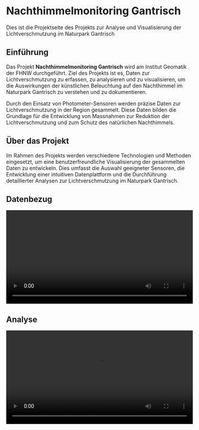 # Nachthimmelmonitoring Gantrisch

Dies ist die Projektseite des Projekts zur Analyse und Visualisierung der Lichtverschmutzung im Naturpark Gantrisch

## Einführung

Das Projekt **Nachthimmelmonitoring Gantrisch** wird am Institut Geomatik der FHNW durchgeführt. Ziel des Projekts ist es, Daten zur Lichtverschmutzung zu erfassen, zu analysieren und zu visualisieren, um die Auswirkungen der künstlichen Beleuchtung auf den Nachthimmel im Naturpark Gantrisch zu verstehen und zu dokumentieren.

Durch den Einsatz von Photometer-Sensoren werden präzise Daten zur Lichtverschmutzung in der Region gesammelt. Diese Daten bilden die Grundlage für die Entwicklung von Massnahmen zur Reduktion der Lichtverschmutzung und zum Schutz des natürlichen Nachthimmels.

## Über das Projekt

Im Rahmen des Projekts werden verschiedene Technologien und Methoden eingesetzt, um eine benutzerfreundliche Visualisierung der gesammelten Daten zu entwickeln. Dies umfasst die Auswahl geeigneter Sensoren, die Entwicklung einer intuitiven Datenplattform und die Durchführung detaillierter Analysen zur Lichtverschmutzung im Naturpark Gantrisch.

## Datenbezug

<video width="100%" height="auto" controls>
  <source src="/video/DatenHerunterladen.mp4" type="video/mp4" />
  Your browser does not support the video tag.
</video>

## Analyse

<video width="100%" height="auto" controls>
  <source src="/video/PhotometerAnalyse.mp4" type="video/mp4" />
  Your browser does not support the video tag.
</video>
